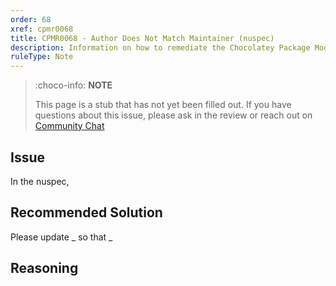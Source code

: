 ```yaml
---
order: 68
xref: cpmr0068
title: CPMR0068 - Author Does Not Match Maintainer (nuspec)
description: Information on how to remediate the Chocolatey Package Moderation Rule 0068
ruleType: Note
---
```


<?! Include "../../../../../shared/package-validator-rule-note.txt" /?>

> :choco-info: **NOTE**
>
> This page is a stub that has not yet been filled out. If you have questions about this issue, please ask in the review or reach out on [Community Chat](https://ch0.co/community)

## Issue

In the nuspec,

## Recommended Solution

Please update _ so that _

## Reasoning
